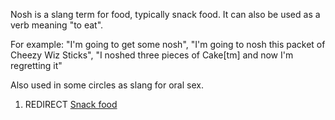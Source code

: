 Nosh is a slang term for food, typically snack food.  It can also be used as a verb meaning "to eat".

For example: "I'm going to get some nosh", "I'm going to nosh this packet of Cheezy Wiz Sticks", "I noshed three pieces of Cake[tm] and now I'm regretting it"

Also used in some circles as slang for oral sex.

#REDIRECT [[Snack food]]